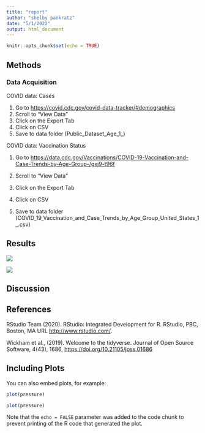 ```yaml
---
title: "report"
author: "shelby pankratz"
date: "5/1/2022"
output: html_document
---
```


```r
knitr::opts_chunk$set(echo = TRUE)
```

## Methods

### Data Acquisition

COVID data: Cases

1.  Go to <https://covid.cdc.gov/covid-data-tracker/#demographics>
2.  Scroll to "View Data"
3.  Click on the Export Tab
4.  Click on CSV
5.  Save to data folder (Public_Dataset_Age_1\_)

COVID data: Vaccination Status

1.  Go to <https://data.cdc.gov/Vaccinations/COVID-19-Vaccination-and-Case-Trends-by-Age-Group-/gxj9-t96f>

2.  Scroll to "View Data"

3.  Click on the Export Tab

4.  Click on CSV

5.  Save to data folder (COVID_19_Vaccination_and_Case_Trends_by_Age_Group_United_States_1\_.csv)

##  Results

![](http://127.0.0.1:12253/graphics/c8b851d0-c93b-45b3-8fbb-1145603cabc5.png)

![](http://127.0.0.1:12253/graphics/16e37e57-5396-4658-bd31-00659497c67f.png)

## Discussion

## References

RStudio Team (2020). RStudio: Integrated Development for R. RStudio, PBC, Boston, MA URL <http://www.rstudio.com/>.

Wickham et al., (2019). Welcome to the tidyverse. Journal of Open Source Software, 4(43), 1686, <https://doi.org/10.21105/joss.01686>



## Including Plots

You can also embed plots, for example:
```r
plot(pressure)
```

```r
plot(pressure)
```

Note that the `echo = FALSE` parameter was added to the code chunk to prevent printing of the R code that generated the plot.
